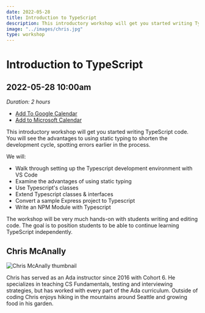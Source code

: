 ```yaml
---
date: 2022-05-28
title: Introduction to TypeScript
description: This introductory workshop will get you started writing TypeScript code. You will see the advantages to using static typing to shorten the development cycle, spotting errors earlier in the process.
image: "../images/chris.jpg"
type: workshop
---
```


# Introduction to TypeScript

## 2022-05-28 10:00am

_Duration: 2 hours_

- [Add To Google Calendar](https://calendar.google.com/calendar/render?action=TEMPLATE&dates=20220528T170000Z%2F20220528T190000Z&details=In%20this%202-hour%20session%2C%20we%27ll%20get%20you%20started%20writing%20TypeScript%20code.%20You%20will%20learn%20the%20advantages%20of%20using%20static%20typing%20to%20shorten%20the%20development%20cycle%2C%20spotting%20errors%20earlier%20in%20the%20process.&location=http%3A%2F%2Flovelace-labs.adadev.org&text=Getting%20Started%20with%20Typescript%20with%20Chris%20McAnally)
- [Add to Microsoft Calendar](https://outlook.live.com/calendar/0/deeplink/compose?allday=false&body=In%20this%202-hour%20session%2C%20we%27ll%20get%20you%20started%20writing%20TypeScript%20code.%20You%20will%20learn%20the%20advantages%20of%20using%20static%20typing%20to%20shorten%20the%20development%20cycle%2C%20spotting%20errors%20earlier%20in%20the%20process.&enddt=2022-05-28T19%3A00%3A00%2B00%3A00&location=http%3A%2F%2Flovelace-labs.adadev.org&path=%2Fcalendar%2Faction%2Fcompose&rru=addevent&startdt=2022-05-28T17%3A00%3A00%2B00%3A00&subject=Getting%20Started%20with%20Typescript%20with%20Chris%20McAnally)

This introductory workshop will get you started writing TypeScript code. You will see the advantages to using static typing to shorten the development cycle, spotting errors earlier in the process.

We will:

- Walk through setting up the Typescript development environment with VS Code
- Examine the advantages of using static typing
- Use Typescript's classes
- Extend Typescript classes & interfaces
- Convert a sample Express project to Typescript
- Write an NPM Module with Typescript

The workshop will be very much hands-on with students writing and editing code. The goal is to position students to be able to continue learning TypeScript independently.

## Chris McAnally

![Chris McAnally thumbnail](../images/chris-thumbnail.jpg)

Chris has served as an Ada instructor since 2016 with Cohort 6. He specializes in teaching CS Fundamentals, testing and interviewing strategies, but has worked with every part of the Ada curriculum. Outside of coding Chris enjoys hiking in the mountains around Seattle and growing food in his garden.
